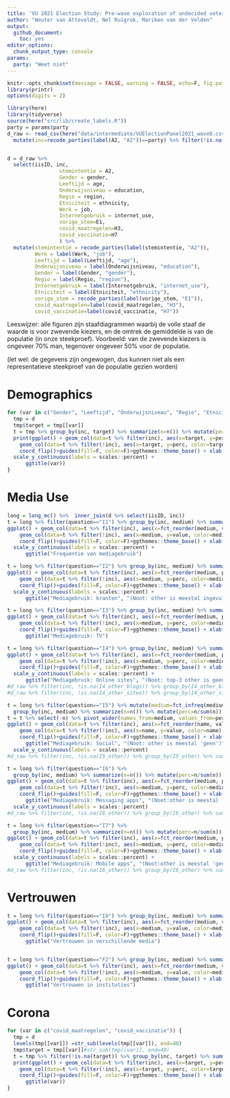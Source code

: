 ```yaml
---
title: 'VU 2021 Election Study: Pre-wave exploration of undecided voters'
author: "Wouter van Atteveldt, Nel Ruigrok, Mariken van der Velden"
output: 
  github_document:
    toc: yes
editor_options: 
  chunk_output_type: console
params:
  party: "Weet niet"
---
```

```r
knitr::opts_chunk$set(message = FALSE, warning = FALSE, echo=F, fig.path='figures/')
library(printr)
options(digits = 2)
```

```r
library(here)
library(tidyverse)
source(here("src/lib/create_labels.R"))
party = params$party
d_raw <- read_csv(here("data/intermediate/VUElectionPanel2021_wave0.csv"))  %>% 
  mutate(inc=recode_parties(label(A2, "A2"))==party) %>% filter(!is.na(inc))


d = d_raw %>% 
  select(iisID, inc,
                 stemintentie = A2, 
                 Gender = gender, 
                 Leeftijd = age, 
                 Onderwijsniveau = education, 
                 Regio = region, 
                 Etniciteit = ethnicity, 
                 Werk = job, 
                 Internetgebruik = internet_use, 
                 vorige_stem=E1,
                 covid_maatregelen=H3, 
                 covid_vaccinatie=H7
                 ) %>%
  mutate(stemintentie = recode_parties(label(stemintentie, "A2")),
         Werk = label(Werk, "job"),
         Leeftijd = label(Leeftijd, "age"),
         Onderwijsniveau = label(Onderwijsniveau, "education"),
         Gender = label(Gender, "gender"),
         Regio = label(Regio, "region"),
         Internetgebruik = label(Internetgebruik, "internet_use"),
         Etniciteit = label(Etniciteit, "ethnicity"),
         vorige_stem = recode_parties(label(vorige_stem, "E1")),
         covid_maatregelen=label(covid_maatregelen, "H3"),
         covid_vaccinatie=label(covid_vaccinatie, "H7"))
```

Leeswijzer: alle figuren zijn staafdiagrammen waarbij de volle staaf de waarde is voor zwevende kiezers,
en de omtrek de gemiddelde is van de populatie (in onze steekproef). 
Voorbeeld: van de zwevende kiezers is ongeveer 70% man, tegenover ongeveer 50% voor de populatie. 

(let wel: de gegevens zijn ongewogen, dus kunnen niet als een representatieve steekproef van de populatie gezien worden)

# Demographics

```r
for (var in c("Gender", "Leeftijd", "Onderwijsniveau", "Regio", "Etniciteit")) {
  tmp = d
  tmp$target = tmp[[var]]
  t = tmp %>% group_by(inc, target) %>% summarize(n=n()) %>% mutate(perc=n/sum(n))
  print(ggplot() + geom_col(data=t %>% filter(inc), aes(x=target, y=perc, fill=target), width=.75)+
    geom_col(data=t %>% filter(!inc), aes(x=target, y=perc, color=target), alpha=0) +
    coord_flip()+guides(fill=F, color=F)+ggthemes::theme_base() + xlab("") +ylab("Percentage")+
  scale_y_continuous(labels = scales::percent) +
      ggtitle(var))
}
```

# Media Use

```r
long = long_mc() %>%  inner_join(d %>% select(iisID, inc))
t = long %>% filter(question=="I1") %>% group_by(inc, medium) %>% summarize(value=mean(value))
ggplot() + geom_col(data=t %>% filter(inc), aes(x=fct_reorder(medium, value), y=value, fill=medium), width=.75)+
    geom_col(data=t %>% filter(!inc), aes(x=medium, y=value, color=medium), alpha=0) +
    coord_flip()+guides(fill=F, color=F)+ggthemes::theme_base() + xlab("") +ylab("Percentage")+
  scale_y_continuous(labels = scales::percent) +
      ggtitle("Frequentie van mediagebruik")
```

```r
t = long %>% filter(question=="I2") %>% group_by(inc, medium) %>% summarize(n=n()) %>% mutate(perc=n/sum(n))
ggplot() + geom_col(data=t %>% filter(inc), aes(x=fct_reorder(medium, perc), y=perc, fill=medium), width=.75)+
    geom_col(data=t %>% filter(!inc), aes(x=medium, y=perc, color=medium), alpha=0) +
    coord_flip()+guides(fill=F, color=F)+ggthemes::theme_base() + xlab("") +ylab("Percentage")+
  scale_y_continuous(labels = scales::percent) +
      ggtitle("Mediagebruik: kranten", "(Noot: other is meestal ingevuld als: geen/nee)")
```

```r
t = long %>% filter(question=="I3") %>% group_by(inc, medium) %>% summarize(n=n()) %>% mutate(perc=n/sum(n))
ggplot() + geom_col(data=t %>% filter(inc), aes(x=fct_reorder(medium, perc), y=perc, fill=medium), width=.75)+
    geom_col(data=t %>% filter(!inc), aes(x=medium, y=perc, color=medium), alpha=0) +
    coord_flip()+guides(fill=F, color=F)+ggthemes::theme_base() + xlab("") +ylab("Percentage")+
      ggtitle("Mediagebruik: TV")
```

```r
t = long %>% filter(question=="I4") %>% group_by(inc, medium) %>% summarize(n=n()) %>% mutate(perc=n/sum(n))
ggplot() + geom_col(data=t %>% filter(inc), aes(x=fct_reorder(medium, perc), y=perc, fill=medium), width=.75)+
    geom_col(data=t %>% filter(!inc), aes(x=medium, y=perc, color=medium), alpha=0) +
    coord_flip()+guides(fill=F, color=F)+ggthemes::theme_base() + xlab("") +ylab("Percentage")+
  scale_y_continuous(labels = scales::percent) +
      ggtitle("Mediagebruik: Online sites", "(Noot: top-3 other is geen (29), NOS (12), AD (6))")
#d_raw %>% filter(inc, !is.na(I4_other_blogs)) %>% group_by(I4_other_blogs) %>% summarize(n=n()) %>% arrange(-n)
#d_raw %>% filter(inc, !is.na(I4_other_sites)) %>% group_by(I4_other_sites) %>% summarize(n=n()) %>% arrange(-n)
```

```r
t = long %>% filter(question=="I5") %>% mutate(medium=fct_infreq(medium)) %>% 
  group_by(inc, medium) %>% summarize(n=n()) %>% mutate(perc=n/sum(n))
t = t %>% select(-n) %>% pivot_wider(names_from=medium, values_from=perc, values_fill=0) %>% pivot_longer(-inc)
ggplot() + geom_col(data=t %>% filter(inc), aes(x=fct_reorder(name, value), y=value, fill=name), width=.75)+
    geom_col(data=t %>% filter(!inc), aes(x=name, y=value, color=name), alpha=0) +
    coord_flip()+guides(fill=F, color=F)+ggthemes::theme_base() + xlab("") +ylab("Percentage")+
      ggtitle("Mediagebruik: Social", "(Noot: other is meestal 'geen')")+
  scale_y_continuous(labels = scales::percent) 
#d_raw %>% filter(inc, !is.na(I5_other)) %>% group_by(I5_other) %>% summarize(n=n()) %>% arrange(-n)
```

```r
t = long %>% filter(question=="I6") %>% 
  group_by(inc, medium) %>% summarize(n=n()) %>% mutate(perc=n/sum(n))
ggplot() + geom_col(data=t %>% filter(inc), aes(x=fct_reorder(medium, perc), y=perc, fill=medium), width=.75)+
    geom_col(data=t %>% filter(!inc), aes(x=medium, y=perc, color=medium), alpha=0) +
    coord_flip()+guides(fill=F, color=F)+ggthemes::theme_base() + xlab("") +ylab("Percentage")+
      ggtitle("Mediagebruik: Messaging apps", "(Noot:other is meestal 'geen')")+
  scale_y_continuous(labels = scales::percent) 
#d_raw %>% filter(inc, !is.na(I6_other)) %>% group_by(I6_other) %>% summarize(n=n()) %>% arrange(-n)
```

```r
t = long %>% filter(question=="I7") %>% 
  group_by(inc, medium) %>% summarize(n=n()) %>% mutate(perc=n/sum(n))
ggplot() + geom_col(data=t %>% filter(inc), aes(x=fct_reorder(medium, perc), y=perc, fill=medium), width=.75)+
    geom_col(data=t %>% filter(!inc), aes(x=medium, y=perc, color=medium), alpha=0) +
    coord_flip()+guides(fill=F, color=F)+ggthemes::theme_base() + xlab("") +ylab("Percentage")+
  scale_y_continuous(labels = scales::percent) +
      ggtitle("Mediagebruik: Mobile apps", "(Noot:other is meestal 'geen')")
#d_raw %>% filter(inc, !is.na(I6_other)) %>% group_by(I6_other) %>% summarize(n=n()) %>% arrange(-n)
```

# Vertrouwen

```r

t = long %>% filter(question=="I8") %>% group_by(inc, medium) %>% summarize(value=mean(value))
ggplot() + geom_col(data=t %>% filter(inc), aes(x=fct_reorder(medium, value), y=value, fill=medium), width=.75)+
    geom_col(data=t %>% filter(!inc), aes(x=medium, y=value, color=medium), alpha=0) +
    coord_flip()+guides(fill=F, color=F)+ggthemes::theme_base() + xlab("") +ylab("Percentage")+
      ggtitle("Vertrouwen in verschillende media")


t = long %>% filter(question=="F2") %>% group_by(inc, medium) %>% summarize(value=mean(value))
ggplot() + geom_col(data=t %>% filter(inc), aes(x=fct_reorder(medium, value), y=value, fill=medium), width=.75)+
    geom_col(data=t %>% filter(!inc), aes(x=medium, y=value, color=medium), alpha=0) +
    coord_flip()+guides(fill=F, color=F)+ggthemes::theme_base() + xlab("") +ylab("Percentage")+
      ggtitle("Vertrouwen in instituties")
```

# Corona

```r
for (var in c("covid_maatregelen", "covid_vaccinatie")) {
  tmp = d
  levels(tmp[[var]]) =str_sub(levels(tmp[[var]]), end=40)
  tmp$target = tmp[[var]]#str_sub(tmp[[var]], end=40)
  t = tmp %>% filter(!is.na(target)) %>% group_by(inc, target) %>% summarize(n=n()) %>% mutate(perc=n/sum(n))
  print(ggplot() + geom_col(data=t %>% filter(inc), aes(x=target, y=perc, fill=target), width=.75)+
    geom_col(data=t %>% filter(!inc), aes(x=target, y=perc, color=target), alpha=0) +
    coord_flip()+guides(fill=F, color=F)+ggthemes::theme_base() + xlab("") +ylab("Percentage")+
      ggtitle(var))
}
```



